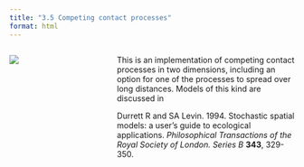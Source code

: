 ```yaml
---
title: "3.5 Competing contact processes"
format: html
---
```


:::: {.columns}
::: {.column width=35%}
[![](3.5-CompetingContactProcess2D.png)](3.5-CompetingContactProcess2D.nlogo)
:::

::: {.column width=65%}
This is an implementation of competing contact processes in two dimensions, including an option for one of the processes to spread over long distances. Models of this kind are discussed in

Durrett R and SA Levin. 1994. Stochastic spatial models: a user’s guide to ecological applications. _Philosophical Transactions of the Royal Society of London. Series B_ **343**, 329-350.
:::
::::